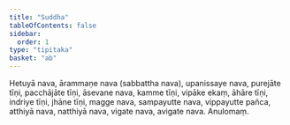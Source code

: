 ```yaml
---
title: "Suddha"
tableOfContents: false
sidebar:
  order: 1
type: "tipitaka"
basket: "ab"
---
```



<DynamicBreadcrumb />

<Division number="37">

<Paragraph number="1701">
Hetuyā nava, ārammaṇe nava (sabbattha nava), upanissaye nava, purejāte tīṇi, pacchājāte tīṇi, āsevane nava, kamme tīṇi, vipāke ekaṃ, āhāre tīṇi, indriye tīṇi, jhāne tīṇi, magge nava, sampayutte nava, vippayutte pañca, atthiyā nava, natthiyā nava, vigate nava, avigate nava.

</Paragraph>
</Division>

<Paragraph number="1702" type="center">
Anulomaṃ.
</Paragraph>